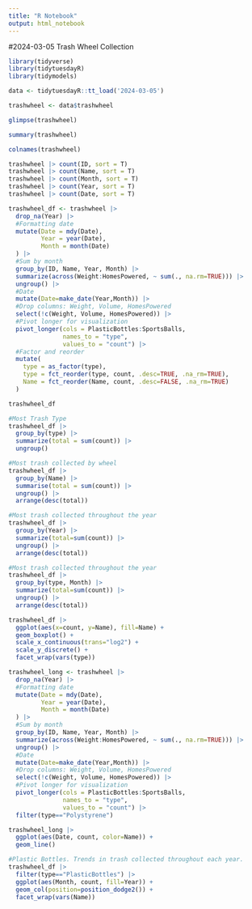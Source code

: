 ```yaml
---
title: "R Notebook"
output: html_notebook
---
```


#2024-03-05 Trash Wheel Collection 

```r
library(tidyverse)
library(tidytuesdayR)
library(tidymodels) 
```

```r
data <- tidytuesdayR::tt_load('2024-03-05')
```
```r
trashwheel <- data$trashwheel
```

```r
glimpse(trashwheel)
```

```r
summary(trashwheel)
```
```r
colnames(trashwheel)
```

```r
trashwheel |> count(ID, sort = T)
trashwheel |> count(Name, sort = T)
trashwheel |> count(Month, sort = T)
trashwheel |> count(Year, sort = T)
trashwheel |> count(Date, sort = T)
```

```r
trashwheel_df <- trashwheel |> 
  drop_na(Year) |>
  #Formatting date
  mutate(Date = mdy(Date),
         Year = year(Date),
         Month = month(Date)
  ) |>
  #Sum by month
  group_by(ID, Name, Year, Month) |> 
  summarize(across(Weight:HomesPowered, ~ sum(., na.rm=TRUE))) |>
  ungroup() |>
  #Date 
  mutate(Date=make_date(Year,Month)) |>
  #Drop columns: Weight, Volume, HomesPowered
  select(!c(Weight, Volume, HomesPowered)) |>
  #Pivot longer for visualization
  pivot_longer(cols = PlasticBottles:SportsBalls,
               names_to = "type",
               values_to = "count") |>
  #Factor and reorder
  mutate(
    type = as_factor(type),
    type = fct_reorder(type, count, .desc=TRUE, .na_rm=TRUE),
    Name = fct_reorder(Name, count, .desc=FALSE, .na_rm=TRUE)
  )
```

```r
trashwheel_df
```
```r
#Most Trash Type 
trashwheel_df |> 
  group_by(type) |>
  summarize(total = sum(count)) |> 
  ungroup()

#Most trash collected by wheel
trashwheel_df |> 
  group_by(Name) |>
  summarise(total = sum(count)) |> 
  ungroup() |>
  arrange(desc(total))

#Most trash collected throughout the year
trashwheel_df |> 
  group_by(Year) |>
  summarize(total=sum(count)) |>
  ungroup() |> 
  arrange(desc(total))

#Most trash collected throughout the year
trashwheel_df |> 
  group_by(type, Month) |>
  summarize(total=sum(count)) |>
  ungroup() |>
  arrange(desc(total))
```

```r
trashwheel_df |> 
  ggplot(aes(x=count, y=Name), fill=Name) +
  geom_boxplot() +
  scale_x_continuous(trans="log2") +
  scale_y_discrete() + 
  facet_wrap(vars(type))

```
```r
trashwheel_long <- trashwheel |>
  drop_na(Year) |>
  #Formatting date
  mutate(Date = mdy(Date),
         Year = year(Date),
         Month = month(Date)
  ) |>
  #Sum by month
  group_by(ID, Name, Year, Month) |> 
  summarize(across(Weight:HomesPowered, ~ sum(., na.rm=TRUE))) |>
  ungroup() |>
  #Date 
  mutate(Date=make_date(Year,Month)) |>
  #Drop columns: Weight, Volume, HomesPowered
  select(!c(Weight, Volume, HomesPowered)) |>
  #Pivot longer for visualization
  pivot_longer(cols = PlasticBottles:SportsBalls,
               names_to = "type",
               values_to = "count") |>
  filter(type=="Polystyrene")
```
```r
trashwheel_long |>
  ggplot(aes(Date, count, color=Name)) +
  geom_line()
```
```r
#Plastic Bottles. Trends in trash collected throughout each year. 
trashwheel_df |>
  filter(type=="PlasticBottles") |>
  ggplot(aes(Month, count, fill=Year)) +
  geom_col(position=position_dodge2()) + 
  facet_wrap(vars(Name))

```

